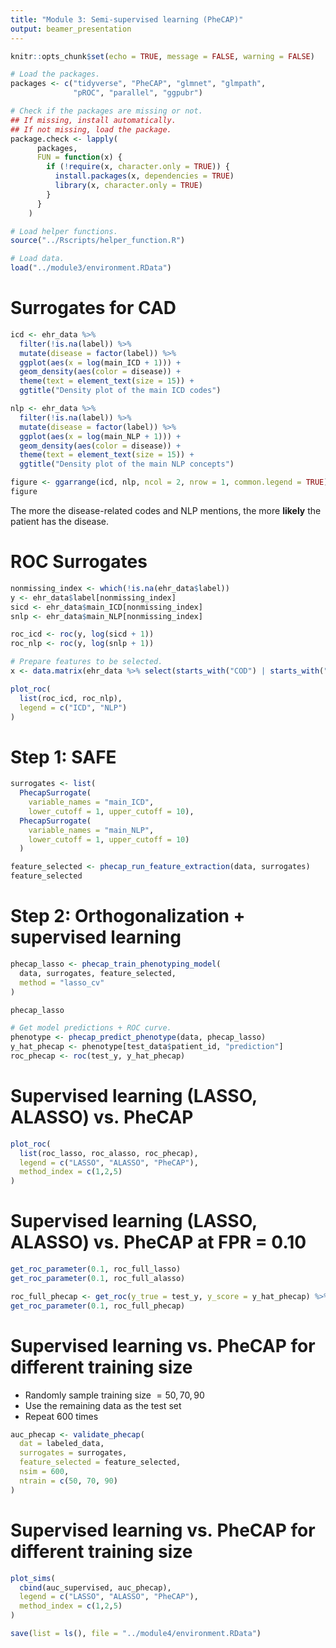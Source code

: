 ```yaml
---
title: "Module 3: Semi-supervised learning (PheCAP)"
output: beamer_presentation
---
```


```r
knitr::opts_chunk$set(echo = TRUE, message = FALSE, warning = FALSE)
```

```r
# Load the packages. 
packages <- c("tidyverse", "PheCAP", "glmnet", "glmpath", 
              "pROC", "parallel", "ggpubr")

# Check if the packages are missing or not. 
## If missing, install automatically.
## If not missing, load the package.
package.check <- lapply(
	  packages,
	  FUN = function(x) {
	    if (!require(x, character.only = TRUE)) {
	      install.packages(x, dependencies = TRUE)
	      library(x, character.only = TRUE)
	    }
	  }
	)
```

```r
# Load helper functions.
source("../Rscripts/helper_function.R")

# Load data. 
load("../module3/environment.RData")
```

# Surrogates for CAD

```r
icd <- ehr_data %>%
  filter(!is.na(label)) %>%
  mutate(disease = factor(label)) %>%
  ggplot(aes(x = log(main_ICD + 1))) +
  geom_density(aes(color = disease)) +
  theme(text = element_text(size = 15)) +
  ggtitle("Density plot of the main ICD codes")

nlp <- ehr_data %>%
  filter(!is.na(label)) %>%
  mutate(disease = factor(label)) %>%
  ggplot(aes(x = log(main_NLP + 1))) +
  geom_density(aes(color = disease)) +
  theme(text = element_text(size = 15)) +
  ggtitle("Density plot of the main NLP concepts")
```

```r
figure <- ggarrange(icd, nlp, ncol = 2, nrow = 1, common.legend = TRUE)
figure
```

The more the disease-related codes and NLP mentions, the more **likely** the patient has the disease.

# ROC Surrogates

\tiny
```r
nonmissing_index <- which(!is.na(ehr_data$label))
y <- ehr_data$label[nonmissing_index]
sicd <- ehr_data$main_ICD[nonmissing_index]
snlp <- ehr_data$main_NLP[nonmissing_index] 

roc_icd <- roc(y, log(sicd + 1))
roc_nlp <- roc(y, log(snlp + 1))

# Prepare features to be selected. 
x <- data.matrix(ehr_data %>% select(starts_with("COD") | starts_with("NLP")))
```

```r
plot_roc(
  list(roc_icd, roc_nlp), 
  legend = c("ICD", "NLP")
)
```

# Step 1: SAFE 

\tiny
```r
surrogates <- list(
  PhecapSurrogate(
    variable_names = "main_ICD",
    lower_cutoff = 1, upper_cutoff = 10),
  PhecapSurrogate(
    variable_names = "main_NLP",
    lower_cutoff = 1, upper_cutoff = 10)
  )

feature_selected <- phecap_run_feature_extraction(data, surrogates)
feature_selected
```

# Step 2: Orthogonalization + supervised learning

\tiny
```r
phecap_lasso <- phecap_train_phenotyping_model(
  data, surrogates, feature_selected,
  method = "lasso_cv"
)
```

\tiny
```r
phecap_lasso
```

```r
# Get model predictions + ROC curve.
phenotype <- phecap_predict_phenotype(data, phecap_lasso)
y_hat_phecap <- phenotype[test_data$patient_id, "prediction"]
roc_phecap <- roc(test_y, y_hat_phecap)
```

# Supervised learning (LASSO, ALASSO) vs. PheCAP 

```r
plot_roc(
  list(roc_lasso, roc_alasso, roc_phecap), 
  legend = c("LASSO", "ALASSO", "PheCAP"),
  method_index = c(1,2,5)
)
```

# Supervised learning (LASSO, ALASSO) vs. PheCAP at FPR = 0.10

\tiny
```r
get_roc_parameter(0.1, roc_full_lasso)
get_roc_parameter(0.1, roc_full_alasso)

roc_full_phecap <- get_roc(y_true = test_y, y_score = y_hat_phecap) %>% data.frame()
get_roc_parameter(0.1, roc_full_phecap)
```

# Supervised learning vs. PheCAP for different training size

- Randomly sample training size $=50,70,90$
- Use the remaining data as the test set
- Repeat 600 times

\tiny
```r
auc_phecap <- validate_phecap(
  dat = labeled_data, 
  surrogates = surrogates,
  feature_selected = feature_selected,
  nsim = 600,
  ntrain = c(50, 70, 90)
)
```

# Supervised learning vs. PheCAP for different training size

```r
plot_sims(
  cbind(auc_supervised, auc_phecap), 
  legend = c("LASSO", "ALASSO", "PheCAP"),
  method_index = c(1,2,5)
)
```

```r
save(list = ls(), file = "../module4/environment.RData")
```

